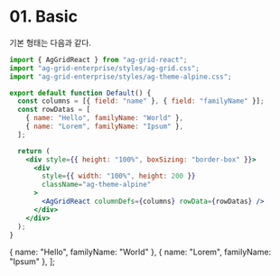 
# 01. Basic

기본 형태는 다음과 같다.

```jsx
import { AgGridReact } from "ag-grid-react";
import "ag-grid-enterprise/styles/ag-grid.css";
import "ag-grid-enterprise/styles/ag-theme-alpine.css";

export default function Default() {
  const columns = [{ field: "name" }, { field: "familyName" }];
  const rowDatas = [
    { name: "Hello", familyName: "World" },
    { name: "Lorem", familyName: "Ipsum" },
  ];

  return (
    <div style={{ height: "100%", boxSizing: "border-box" }}>
      <div
        style={{ width: "100%", height: 200 }}
        className="ag-theme-alpine"
      >
        <AgGridReact columnDefs={columns} rowData={rowDatas} />
      </div>
    </div>
  );
}
```

  { name: "Hello", familyName: "World" },
  { name: "Lorem", familyName: "Ipsum" },
];

<div style={{ height: "100%", boxSizing: "border-box" }}>
  <div
    style={{ width: "100%", height: 600 }}
    className="ag-theme-alpine"
  >
    <AgGrid
      columnDefs={columns()}
      rowData={rowDatas()}
    />
  </div>
</div>


